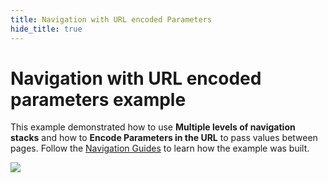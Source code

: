 ```yaml
---
title: Navigation with URL encoded Parameters
hide_title: true
---
```


# Navigation with URL encoded parameters example

This example demonstrated how to use **Multiple levels of navigation stacks** and how to **Encode Parameters in the URL** to pass values between pages. Follow the [Navigation Guides](/docs/guides/navigation/basic-navigation) to learn how the example was built.

<div className="ndl-image-with-background m">

![](/library/examples/navigation-url-encoding/encoding-params-final.gif)

<ImportButton zip="/library/examples/navigation-url-encoding/param-encoding-url.zip" name="Navigation Example" thumb="/library/examples/navigation-url-encoding/show-products-page-4.png"/>

</div>
